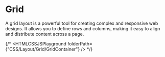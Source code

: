 # Grid

A grid layout is a powerful tool for creating complex and responsive web designs. It allows you to define rows and columns, making it easy to align and distribute content across a page.










{/* <HTMLCSSJSPlayground folderPath={"CSS/Layout/Grid/GridContainer"} /> */}